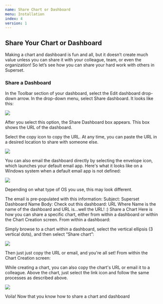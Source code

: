 ```yaml
---
name: Share Chart or Dashboard 
menu: Installation
index: 4 
version: 1
---
```


Share Your Chart or Dashboard
---------------


Making a chart and dashboard is fun and all, but it doesn’t create much value unless you can share it with your colleague, team, or even the organization! So let’s see how you can share your hard work with others in Superset.

### Share a Dashboard

In the Toolbar section of your dashboard, select the Edit dashboard drop-down arrow.
In the drop-down menu, select Share dashboard. It looks like this:


<img src="/images/share-dashboard-1.png" /> 


After you select this option, the Share Dashboard box appears. This box shows the URL of the dashboard.

Select the copy icon to copy the URL. At any time, you can paste the URL in a desired location to share with someone else.

<img src="/images/share-dashboard-2.png" /> 


You can also email the dashboard directly by selecting the envelope icon, which launches your default email app. Here's what it looks like on a Windows system when a default email app is not defined:

<img src="/images/share-dashboard-3.png" /> 

Depending on what type of OS you use, this may look different. 

The email is pre-populated with this information:
Subject: Superset Dashboard Name
Body: Check out this dashboard: URL
Where Name is the name of the dashboard and URL is...well the URL! :) 
Share a Chart
Here is how you can share a specific chart, either from within a dashboard or within the Chart Creation screen.
From within a dashboard:

Simply browse to a chart within a dashboard, select the vertical ellipsis (3 vertical dots), and then select “Share chart”:

<img src="/images/share-dashboard-4.png" /> 


Then just just copy the URL or email, and you're all set!
From within the Chart Creation screen:

While creating a chart, you can also copy the chart's URL or email it to a colleague. 
Above the chart, just select the link icon and follow the same processes as described above.


<img src="/images/share-dashboard-5.png" /> 

Voila! Now that you know how to share a chart and dashboard
